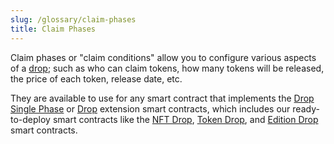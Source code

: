 ```yaml
---
slug: /glossary/claim-phases
title: Claim Phases
---
```


Claim phases or "claim conditions" allow you to configure various aspects of a [drop](/glossary/drop); such as who can claim tokens,
how many tokens will be released, the price of each token, release date, etc.

They are available to use for any smart contract that implements the [Drop Single Phase](/solidity/extensions/dropsinglephase)
or [Drop](/solidity/extensions/drop) extension smart contracts, which includes our ready-to-deploy smart contracts like the
[NFT Drop](https://thirdweb.com/thirdweb.eth/DropERC721), [Token Drop](https://thirdweb.com/thirdweb.eth/DropERC20), and [Edition Drop](https://thirdweb.com/thirdweb.eth/DropERC1155) smart contracts.
